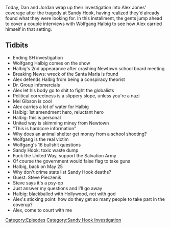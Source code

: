 {{DEFAULTSORT:
    #_EPISODE_0387:May 13, 2014
}}{{Episode
    | title           = May 13, 2014
    | caption         = [https://knowledgefight.libsyn.com/knowledge-fight-may-13-2014 Listen to this episode on Libsyn]
    | episodeNumber   = 387
    | length          = 01:31:16
    | airDate         = January 13, 2020
    | coverageDate    = May 13, 2014
    | episodeType     = [[:Category:Sandy Hook Investigation|Sandy Hook Investigation]]
    | appearance      = [[Wolfgang Halbig]], [[Dr Group]], [[Mel Gibson]], [[Steve Pieczenik]]
    | previousEpisode = [[386: January 8, 2020]]
    | nextEpisode     = [[388: January 12-13, 2020]]
}}

{{Stub}}

Today, Dan and Jordan wrap up their investigation into Alex Jones' coverage after the tragedy at Sandy Hook, having realized they'd already found what they were looking for. In this installment, the gents jump ahead to cover a couple interviews with Wolfgang Halbig to see how Alex carried himself in that setting.

==Tidbits==

*Ending SH investigation
*Wolfgang Halbig comes on the show
*Halbig's 2nd appearance after crashing Newtown school board meeting
*Breaking News: wreck of the Santa Maria is found
*Alex defends Halbig from being a conspiracy theorist
*Dr. Group infomercials
*Alex let his body go to shit to fight the globalists
*Political correctness is a slippery slope, unless you're a nazi
*Mel Gibson is cool
*Alex carries a lot of water for Halbig
*Halbig: 1st amendment hero, reluctant hero
*Halbig: this is personal
*United way is skimming miney from Newtown
*"This is hardcore information"
*Why does an animal shelter get money from a school shooting?
*Wolfgang is the real victim
*Wolfgang's 16 bullshit questions
*Sandy Hook: toxic waste dump
*Fuck the United Way, support the Salvation Army
*Of course the government would false flag to take guns
*Halbig, back on May 25
*Why don't crime stats list Sandy Hook deaths?
*Guest: Steve Pieczenik
*Steve says it's a psy-op
*Just answer my questions and I'll go away
*Halbig: blackballed with Hollywood, not with god
*Alex's sticking point: how do they get so many people to take part in the coverup?
*Alex, come to court with me

[[Category:Episodes]]
[[Category:Sandy Hook Investigation]]